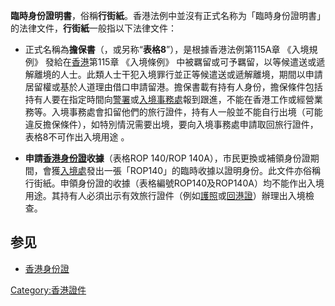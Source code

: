 '''臨時身份證明書'''，俗稱'''行街紙'''。香港法例中並沒有正式名称为「臨時身份證明書」的法律文件，'''行街紙'''一般指以下法律文件：

*正式名稱為'''擔保書'''（{{lang-en|'''Recognizance, Form No. 8'''}}，或另称“'''表格8'''”），是根據香港法例第115A章 《入境規例》 發給在[[香港|香港]]第115章 《入境條例》 中被羈留或可予羈留，以等候遣送或遞解離境的人士。此類人士干犯入境罪行並正等候遣送或遞解離境，期間以申請居留權或基於人道理由借口申請留港。擔保書載有持有人身份，擔保條件包括持有人要在指定時間向[[警署|警署]]或[[入境事務處|入境事務處]]報到跟進，不能在香港工作或經營業務等。入境事務處會扣留他們的旅行證件，持有人一般並不能自行出境（可能違反擔保條件），如特別情況需要出境，要向入境事務處申請取回旅行證件，表格8不可作出入境用途 。

*'''申請[[香港身份證|香港身份證]]收據'''（表格ROP 140/ROP 140A），市民更換或補領身份證期間，會獲[[入境處|入境處]]發出一張「ROP140」的臨時收據以證明身份。此文件亦俗稱行街紙。申領身份證的收據（表格編號ROP140及ROP140A）均不能作出入境用途。其持有人必須出示有效旅行證件（例如[[護照|護照]]或[[回港證|回港證]]）辦理出入境檢查。

== 参见 ==
* [[香港身份證|香港身份證]]

{{HK-govpoli-stub}}
{{香港人}}
[[Category:香港證件|Category:香港證件]]